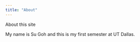 ```yaml
---
title: "About"
---
```


About this site

My name is Su Goh and this is my first semester at UT Dallas.
